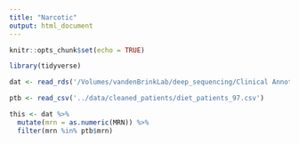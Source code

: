 ```yaml
---
title: "Narcotic"
output: html_document
---
```


```r
knitr::opts_chunk$set(echo = TRUE)
```

```r
library(tidyverse)
```

```r
dat <- read_rds('/Volumes/vandenBrinkLab/deep_sequencing/Clinical Annotation/Abx_data_TsoniIDB_pull_2020_07-06/allo_tasks_2020-07-10.rds')
```

```r
ptb <- read_csv('../data/cleaned_patients/diet_patients_97.csv')

this <- dat %>% 
  mutate(mrn = as.numeric(MRN)) %>% 
  filter(mrn %in% ptb$mrn)


```

